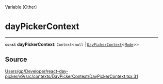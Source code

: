 <SectionTitle>Variable (Other)</SectionTitle>

# dayPickerContext

---

<a id="undefined" name="undefined"></a>

<SignatureMemberIdentifier>**`const`** **dayPickerContext**: `Context`\<`null` \| [`DayPickerContext`](/api/type-aliases/DayPickerContext.md)\<[`Mode`](/api/type-aliases/Mode.md)\>\></SignatureMemberIdentifier>

## Source

[Users/gp/Developer/react-day-picker/v9/src/contexts/DayPickerContext/DayPickerContext.tsx:31](https://github.com/gpbl/react-day-picker/blob/a7b1c7f4e/src/contexts/DayPickerContext/DayPickerContext.tsx#L31)
